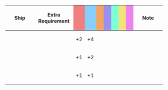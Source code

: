 {|class="wikitable" style="width:100%; text-align: center; vertical-align: middle;"
|-
! style="width: 20%;" | Ship
! style="width: 25%;" | Extra Requirement
! style="width: 5%; background-color: lightcoral;" | {{Firepower}}
! style="width: 5%; background-color: lightskyblue;" | {{Torpedo}}
! style="width: 5%; background-color: sandybrown;" | {{AA}}
! style="width: 5%; background-color: #9C8FEE;" | {{ASW}}
! style="width: 5%; background-color: #7fffd4;" | {{LOS}}
! style="width: 5%; background-color: #F2E279;" | {{Armor}}
! style="width: 5%; background-color: violet;" | {{Evasion}}
! style="width: 20%;" | Note
|-
! {{ShipLink|Houston|Atlanta|Samuel B. Roberts|Johnston|Fletcher|text=US Ships|link_category=USN Vessels}}
| style="text-align:left;" | 
| +2 || +4 || || || || || 
| style="text-align:left;" | 
|-
! {{ShipLink|Jervis|Janus|text=British Ships|link_category=Royal Navy Vessels}}
| style="text-align:left;" | 
| +1 || +2 || || || || || 
| style="text-align:left;" | 
|-
! {{ShipLink|Perth|text=Australian Ships|link_category=Royal Australian Navy Vessels}}
| style="text-align:left;" | 
| +1 || +1 || || || || || 
| style="text-align:left;" | 
|}
